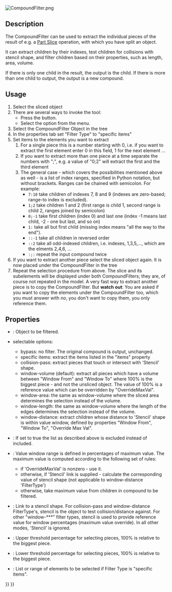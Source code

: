 <languages/>
<translate>
<!--T:12-->
{{Docnav
|[[Part_ExplodeCompound|ExplodeCompound]]
|[[Part_Boolean|Boolean]]
|[[Part_Workbench|Part]]
|IconL=Part_ExplodeCompound.svg
|IconR=Part_Boolean.svg
|IconC=Workbench_Part.svg
}}

<!--T:1-->
{{GuiCommand
|Name=Part Compound‏‎Filter
|MenuLocation=Part → Compound → Compound Filter
|Workbenches=[[Part_Workbench|Part]]
|Version=0.17
}}

</translate>
[[File:CompoundFilter.png]]
<translate>

==Description== <!--T:3-->

<!--T:4-->
The CompoundFilter can be used to extract the individual pieces of the result of e.g. a [[Part_Slice|Part Slice]] operation, with which you have split an object.

<!--T:5-->
It can extract children by their indexes, test children for collisions with stencil shape, and filter children based on their properties, such as length, area, volume.

<!--T:6-->
If there is only one child in the result, the output is the child. If there is more than one child to output, the output is a new compound.

==Usage== <!--T:7-->

<!--T:8-->
# Select the sliced object
# There are several ways to invoke the tool:
#* Press the {{Button|[[Image:Part_CompoundFilter.svg|16px]] [[Part_CompoundFilter|Compound Filter]]}} button.
#* Select the {{MenuCommand|Part → Compound → [[Image:Part_CompoundFilter.svg|16px]] Compound Filter}} option from the menu.
# Select the CompoundFilter Object in the tree
# In the properties tab set "Filter Type" to "specific items"
# Set items to the elements you want to extract
## For a single piece this is a number starting with 0, i.e. if you want to extract the first element enter 0 in this field, 1 for the next element ...
## If you want to extract more than one piece at a time separate the numbers with ";", e.g. a value of "0;2" will extract the first and the third element
## The general case - which covers the possibilities mentioned above as well - is a list of index ranges, specified in Python notation, but without brackets. Ranges can be chained with semicolon. For example:
##*   <tt>7:10</tt> take children of indexes 7, 8 and 9 (indexes are zero-based; range-to index is excluded).
##*   <tt>1;2 </tt> take children 1 and 2 (first range is child 1, second range is child 2, ranges joined by semicolon)
##*   <tt>0;-1</tt> take first children (index 0) and last one (index -1 means last child, -2 - one but last, and so on)
##*   <tt>1:  </tt> take all but first child (missing index means "all the way to the end").
##*   <tt>::-1</tt> take all children in reversed order
##*   <tt>::2 </tt> take all odd-indexed children, i.e. indexes, 1,3,5,..., which are the elments 2,4,6, ...
##*   <tt>:;: </tt> repeat the input compound twice
# If you want to extract another piece select the sliced object again. It is now placed under the CompoundFilter in the tree
# Repeat the selection procedure from above. The slice and its subelements will be displayed under both CompoundFilters; they are, of course not repeated in the model. A very fast way to extract another piece is to copy the CompoundFilter. But '''watch out''': You are asked if you want to copy the elements under the CompoundFilter too, which you must answer with ''no'', you don't want to copy them, you only reference them.

==Properties== <!--T:9-->

<!--T:10-->
* {{PropertyData|Base}}: Object to be filtered.
* {{PropertyData|Filter Type}} selectable options:
** bypass: no filter. The original compound is output, unchanged.
** specific items: extract the items listed in the "items" property
** collision-pass: extract pieces that touch or intersect with 'Stencil' shape.
** window-volume (default): extract all pieces which have a volume between "Window From" and "Window To" where 100% is the biggest piece - and not the unsliced object. The value of 100% is a reference value which can be overridden by "OverrideMaxVal".
** window-area: the same as window-volume where the sliced area determines the selection instead of the volume.
** window-length: the same as window-volume where the length of the edges determines the selection instead of the volume.
** window-distance: extract children whose distance to 'Stencil' shape is within value window, defined by properties "Window From", "Window To", "Override Max Val".
* {{PropertyData|Invert}}: If set to true the list as described above is excluded instead of included.
* {{PropertyData|Override Max Val}}: Value window range is defined in percentages of maximum value. The maximum value is computed according to the following set of rules:
** if 'OverrideMaxVal' is nonzero - use it.
** otherwise, if 'Stencil' link is supplied - calculate the corresponding value of stencil shape (not applicable to window-distance 'FilterType')
** otherwise, take maximum value from children in compound to be filtered.
* {{PropertyData|Stencil}}: Link to a stencil shape. For collision-pass and window-distance FilterType's, stencil is the object to test collision/distance against. For other "window-***" filter types, stencil is used to provide reference value for window percentages (maximum value override). In all other modes, 'Stencil' is ignored.
* {{PropertyData|Window From}}: Upper threshold percentage for selecting pieces, 100% is relative to the biggest piece.
* {{PropertyData|Window To}}: Lower threshold percentage for selecting pieces, 100% is relative to the biggest piece.
* {{PropertyData|items}}: List or range of elements to be selected if Filter Type is "specific items".



<!--T:16-->
{{Docnav
|[[Part_ExplodeCompound|ExplodeCompound]]
|[[Part_Boolean|Boolean]]
|[[Part_Workbench|Part]]
|IconL=Part_ExplodeCompound.svg
|IconR=Part_Boolean.svg
|IconC=Workbench_Part.svg
}}

</translate>
{{Part Tools navi{{#translation:}}}}
{{Userdocnavi{{#translation:}}}}
{{clear}}
